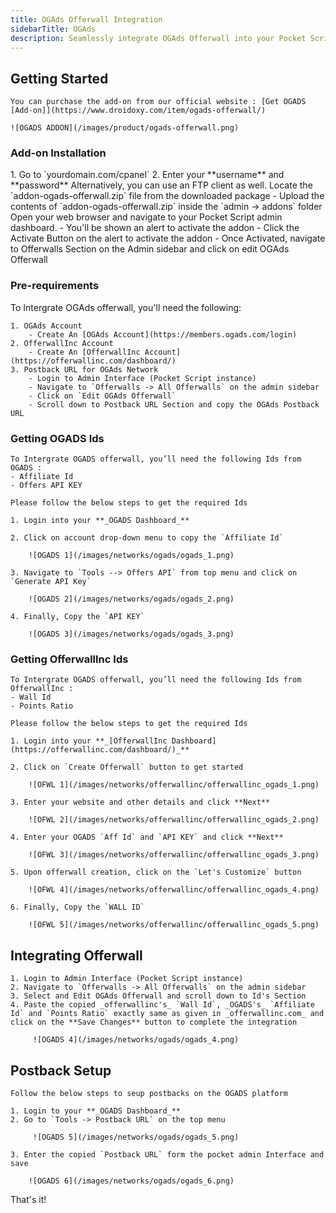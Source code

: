 ```yaml
---
title: OGAds Offerwall Integration
sidebarTitle: OGAds
description: Seamlessly integrate OGAds Offerwall into your Pocket Script application
---
```


## Getting Started

    You can purchase the add-on from our official website : [Get OGADS [Add-on]](https://www.droidoxy.com/item/ogads-offerwall/)
        
    ![OGADS ADDON](/images/product/ogads-offerwall.png)
        
### Add-on Installation
<Steps>
  <Step title="Log in to your Hosting/cPanel">
    1. Go to `yourdomain.com/cpanel`
    2. Enter your **username** and **password**
    Alternatively, you can use an FTP client as well.
  </Step>

  <Step title="Upload the Files">
    Locate the `addon-ogads-offerwall.zip` file from the downloaded package
      - Upload the contents of `addon-ogads-offerwall.zip` inside the `admin -> addons` folder
  </Step>

  <Step title="Log in to Pocket Admin Interface">
    Open your web browser and navigate to your Pocket Script admin dashboard.
      - You'll be shown an alert to activate the addon
      - Click the Activate Button on the alert to activate the addon
      - Once Activated, navigate to Offerwalls Section on the Admin sidebar and click on edit OGAds Offerwall
  </Step>
</Steps>

### Pre-requirements

To Intergrate OGAds offerwall, you'll need the following:
    
    1. OGAds Account 
        - Create An [OGAds Account](https://members.ogads.com/login)
    2. OfferwallInc Account
        - Create An [OfferwallInc Account](https://offerwallinc.com/dashboard/)
    3. Postback URL for OGAds Network
        - Login to Admin Interface (Pocket Script instance)
        - Navigate to `Offerwalls -> All Offerwalls` on the admin sidebar
        - Click on `Edit OGAds Offerwall`
        - Scroll down to Postback URL Section and copy the OGAds Postback URL

    
### Getting OGADS Ids

    To Intergrate OGADS offerwall, you’ll need the following Ids from OGADS : 
    - Affiliate Id
    - Offers API KEY
    
    Please follow the below steps to get the required Ids

    1. Login into your **_OGADS Dashboard_**
    
    2. Click on account drop-down menu to copy the `Affiliate Id`

        ![OGADS 1](/images/networks/ogads/ogads_1.png)

    3. Navigate to `Tools --> Offers API` from top menu and click on `Generate API Key`
    
        ![OGADS 2](/images/networks/ogads/ogads_2.png)
        
    4. Finally, Copy the `API KEY` 

        ![OGADS 3](/images/networks/ogads/ogads_3.png)
        
### Getting OfferwallInc Ids

    To Intergrate OGADS offerwall, you’ll need the following Ids from OfferwallInc : 
    - Wall Id
    - Points Ratio
    
    Please follow the below steps to get the required Ids

    1. Login into your **_[OfferwallInc Dashboard](https://offerwallinc.com/dashboard/)_**
    
    2. Click on `Create Offerwall` button to get started

        ![OFWL 1](/images/networks/offerwallinc/offerwallinc_ogads_1.png)

    3. Enter your website and other details and click **Next**
    
        ![OFWL 2](/images/networks/offerwallinc/offerwallinc_ogads_2.png)
        
    4. Enter your OGADS `Aff Id` and `API KEY` and click **Next**
    
        ![OFWL 3](/images/networks/offerwallinc/offerwallinc_ogads_3.png)
        
    5. Upon offerwall creation, click on the `Let's Customize` button

        ![OFWL 4](/images/networks/offerwallinc/offerwallinc_ogads_4.png)
        
    6. Finally, Copy the `WALL ID` 
    
        ![OFWL 5](/images/networks/offerwallinc/offerwallinc_ogads_5.png)
        
        
## Integrating Offerwall

    1. Login to Admin Interface (Pocket Script instance)
    2. Navigate to `Offerwalls -> All Offerwalls` on the admin sidebar
    3. Select and Edit OGAds Offerwall and scroll down to Id's Section
    4. Paste the copied _offerwallinc's_ `Wall Id`, _OGADS's_ `Affiliate Id` and `Points Ratio` exactly same as given in _offerwallinc.com_ and click on the **Save Changes** button to complete the integration
    
         ![OGADS 4](/images/networks/ogads/ogads_4.png)
         
## Postback Setup
    
    Follow the below steps to seup postbacks on the OGADS platform

    1. Login to your **_OGADS Dashboard_**
    2. Go to `Tools -> Postback URL` on the top menu
        
         ![OGADS 5](/images/networks/ogads/ogads_5.png)
    
    3. Enter the copied `Postback URL` form the pocket admin Interface and save

        ![OGADS 6](/images/networks/ogads/ogads_6.png)

That's it!


<HelpSnippet/>